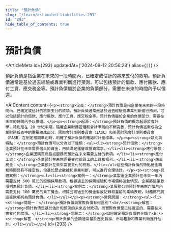 ```yaml
---
title: "預計負債"
slug: "/learn/estimated-liabilities-293"
id: "293"
hide_table_of_contents: true
---
```



# 預計負債

<ArticleMeta id={293} updatedAt={'2024-09-12 20:56:23'} alias={`[]`} />
<div className='border-solid border-b border-t-0 my-4 border-[var(--ifm-color-gray-300)]' />

預計負債是指企業在未來的一段時間內，已確定或估計的將來支付的款項。預計負債通常是基於過去經驗或專業判斷進行預測，可以包括預計的借款、應付賬款、應付工資、應交税金等。預計負債屬於企業的負債部分，需要在未來的時間內予以償還。

<AIContent content={`<p><strong>定義：</strong>預計負債是指企業在未來的一段時間內，已確定或估計的將來支付的款項。預計負債通常是基於過去經驗或專業判斷進行預測，可以包括預計的借款、應付賬款、應付工資、應交税金等。預計負債屬於企業的負債部分，需要在未來的時間內予以償還。</p><p><strong>起源：</strong>預計負債的概念起源於會計學，特別是在 20 世紀中期，隨着企業財務管理和會計準則的不斷完善，預計負債逐漸成為企業財務報表中的重要組成部分。國際會計準則委員會（IASC）和美國財務會計準則委員會（FASB）在制定相關準則時，明確了預計負債的確認和計量標準。</p><p><strong>類別與特點：</strong>預計負債可以分為以下幾類：<ul><li><strong>預計借款：</strong>企業預計在未來需要借入的資金，用於滿足運營或投資需求。</li><li><strong>應付賬款：</strong>企業因購買商品或服務而預計在未來需要支付的款項。</li><li><strong>應付工資：</strong>企業預計在未來需要支付給員工的工資和福利。</li><li><strong>應交税金：</strong>企業預計在未來需要支付的税款。</li></ul>這些預計負債的特點是金額和時間具有不確定性，但基於歷史數據和專業判斷，可以進行合理估計。</p><p><strong>具體案例：</strong><ul><li><strong>案例一：</strong>某製造企業預計在未來一年內需要支付 500 萬元的設備採購款項。根據過去的採購經驗和市場價格波動情況，企業將這筆款項列為預計負債。</li><li><strong>案例二：</strong>某服務公司預計在未來六個月內需要支付 100 萬元的員工獎金。根據公司過去的獎金髮放記錄和當前的業績表現，財務部門將這筆款項列為預計負債。</li></ul></p><p><strong>常見問題：</strong><ul><li><strong>問題一：</strong>預計負債與實際負債有何區別？<br/><strong>解答：</strong>預計負債是基於估計和預測的未來支付款項，而實際負債是已經確定的、需要在未來支付的款項。</li><li><strong>問題二：</strong>如何確定預計負債的金額？<br/><strong>解答：</strong>預計負債的金額通常基於歷史數據、市場趨勢和專業判斷進行估計。</li></ul></p>`} id={293} />
